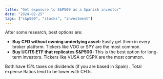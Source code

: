 ```yaml
---
title: "Get exposure to S&P500 as a Spanish investor"
date: "2024-02-25"
tags: ["s&p500", "stocks", "investment"]
---
```


After some research, best options are:

- **Buy CFD without owning underlying asset:** Easily get them in every broker platform. Tickers like VOO or SPY are the most common.
- **Buy UCITS ETF that replicates S&P500:** This is the best option for long-term investors. Tickers like VUSA or CSPX are the most common.

Both have 15% taxes on dividends (if you are based in Spain) . Total expense Ratios tend to be lower with CFDs.
